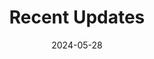 ---
title: "Recent Updates"
description: "Stay up-to-date with the latest changes and additions to the duc file format and its associated tools and applications."
date: 2024-05-28
authors: [jorgedanisc]
---